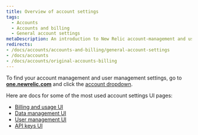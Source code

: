 ```yaml
---
title: Overview of account settings
tags:
  - Accounts
  - Accounts and billing
  - General account settings
metaDescription: An introduction to New Relic account-management and user-management settings. 
redirects:
- /docs/accounts/accounts-and-billing/general-account-settings
- /docs/accounts
- /docs/accounts/original-accounts-billing
---
```


To find your account management and user management settings, go to **[one.newrelic.com](https://one.newrelic.com)** and click the [account dropdown](/docs/using-new-relic/welcome-new-relic/get-started/glossary/#account-dropdown).

Here are docs for some of the most used account settings UI pages:

* [Billing and usage UI](/docs/accounts/accounts-billing/new-relic-one-pricing-billing/billing-ui)
* [Data management UI](/docs/data-apis/manage-data/manage-your-data)
* [User management UI](/docs/accounts/original-accounts-billing/original-users-roles/overview-user-models/#docs)
* [API keys UI](/docs/apis/intro-apis/new-relic-api-keys)
